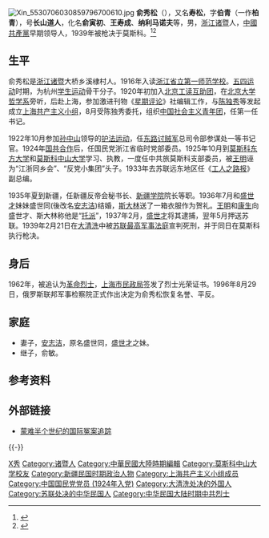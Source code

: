 [[File:Xin_5530706030859796700610.jpg|thumb]]
'''俞秀松'''（{{bd|1899年|8月1日|1939年|2月21日|catIdx=Y俞}}），又名'''寿松'''，字'''伯青'''（一作'''柏青'''），号'''长山道人'''，化名'''俞寅初'''、'''王寿成'''、'''纳利马诺夫'''等，男，[[浙江|浙江]][[诸暨|诸暨]]人，[[中國共產黨|中國共產黨]]早期领导人，1939年被枪决于莫斯科。<ref>{{Cite book|title=浙江民国人物大辞典|author=林吕建主编|publisher=浙江大学出版社|year=2013|isbn=|location=杭州|pages=}}</ref><ref>{{Cite book|title=中国抗日战争人物大词典|author=刘景泉主编; 沈久泉, 王凯捷, 李卓副主编|publisher=天津大学出版社|year=1999|isbn=|location=|pages=}}</ref>

== 生平 ==
俞秀松是[[浙江|浙江]][[诸暨|诸暨]]大桥乡溪棣村人。1916年入读[[浙江省立第一师范学校|浙江省立第一师范学校]]。[[五四运动|五四运动]]时期，为杭州[[学生运动|学生运动]]骨干分子。1920年初加入[[北京工读互助团|北京工读互助团]]，在[[北京大学哲学系|北京大学哲学系]]旁听，后赴上海，参加激进刊物《[[星期评论|星期评论]]》社编辑工作，与[[陈独秀|陈独秀]]等发起成立[[上海共产主义小组|上海共产主义小组]]，8月受陈独秀委托，组织[[中国社会主义青年团|中国社会主义青年团]]，任第一任书记。

1922年10月参加[[孙中山|孙中山]]领导的[[护法运动|护法运动]]，任[[东路讨贼军|东路讨贼军]]总司令部参谋处一等书记官。1924年[[国共合作|国共合作]]后，任国民党浙江省临时党部委员。1925年10月到[[莫斯科东方大学|莫斯科东方大学]]和[[莫斯科中山大学|莫斯科中山大学]]学习、执教，一度任中共旅莫斯科支部委员，被[[王明|王明]]诬为“江浙同乡会”、“反党小集团”头子。1933年去苏联远东地区任《[[工人之路报|工人之路报]]》副总编。

1935年夏到新疆，任新疆反帝会秘书长、[[新疆学院|新疆学院]]院长等职。1936年7月和[[盛世才|盛世才]]妹妹盛世同(後改名[[安志洁|安志洁]])结婚，[[约瑟夫·维萨里奥诺维奇·斯大林|斯大林]]送了一箱衣服作为贺礼。[[王明|王明]]和[[康生|康生]]向盛世才、斯大林称他是“[[托派|托派]]”，1937年2月，[[盛世才|盛世才]]将其逮捕，翌年5月押送苏联。1939年2月21日在[[大清洗|大清洗]]中被[[苏联最高军事法庭|苏联最高军事法庭]]宣判死刑，并于同日在莫斯科执行枪决。

== 身后 ==
1962年，被追认为[[革命烈士|革命烈士]]，[[上海市民政局|上海市民政局]]签发了烈士光荣证书。1996年8月29日，俄罗斯联邦军事检察院正式作出决定为俞秀松恢复名誉、平反。

== 家庭 ==
*妻子，[[安志洁|安志洁]]，原名盛世同，[[盛世才|盛世才]]之妹。
*继子，俞敏。

== 参考资料 ==
{{reflist}}

== 外部链接 ==
* [https://web.archive.org/web/20070313133319/http://kaoshi.gmw.cn/01shsb/1999-02/21/GB/896%5ESH12-204.htm 蒙难半个世纪的国际冤案追踪]

{{-}}
{{中国共产主义青年团最高负责人}}
{{马克思主义在中国的早期传播}}

{{Authority control}}
{{DEFAULTSORT:Yu俞}}
[[Category:俞姓|X秀]]
[[Category:诸暨人|Category:诸暨人]]
[[Category:中華民國大陸時期編輯|Category:中華民國大陸時期編輯]]
[[Category:莫斯科中山大学校友|Category:莫斯科中山大学校友]]
[[Category:新疆民国时期政治人物|Category:新疆民国时期政治人物]]
[[Category:上海共产主义小组成员|Category:上海共产主义小组成员]]
[[Category:中国国民党党员_(1924年入党)|Category:中国国民党党员 (1924年入党)]]
[[Category:大清洗处决的外国人|Category:大清洗处决的外国人]]
[[Category:苏联处决的中华民国人|Category:苏联处决的中华民国人]]
[[Category:中华民国大陆时期中共烈士|Category:中华民国大陆时期中共烈士]]